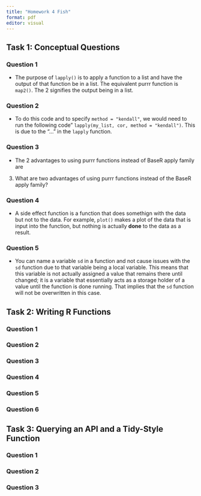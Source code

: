 ```yaml
---
title: "Homework 4 Fish"
format: pdf
editor: visual
---
```


## Task 1: Conceptual Questions

### Question 1

* The purpose of  `lapply()` is to apply a function to a list and have the output of that function be in a list. The equivalent purrr function is `map2()`. The 2 signifies the output being in a list.

### Question 2

* To do this code and to specify `method = "kendall"`, we would need to run the following code" `lapply(my_list, cor, method = "kendall")`. This is due to the "..." in the `lapply` function.

### Question 3

* The 2 advantages to using purrr functions instead of BaseR apply family are 

3. What are two advantages of using purrr functions instead of the BaseR apply family?

### Question 4

* A side effect function is a function that does somethign with the data but not to the data. For example, `plot()` makes a plot of the data that is input into the function, but nothing is actually **done** to the data as a result.


### Question 5

* You can name a variable `sd` in a function and not cause issues with the `sd` function due to that variable being a local variable. This means that this variable is not actually assigned a value that remains there until changed; it is a variable that essentially acts as a storage holder of a value until the function is done running. That implies that the `sd` function will not be overwritten in this case.


## Task 2: Writing R Functions

### Question 1

### Question 2

### Question 3

### Question 4

### Question 5

### Question 6

## Task 3: Querying an API and a Tidy-Style Function

### Question 1

### Question 2

### Question 3
